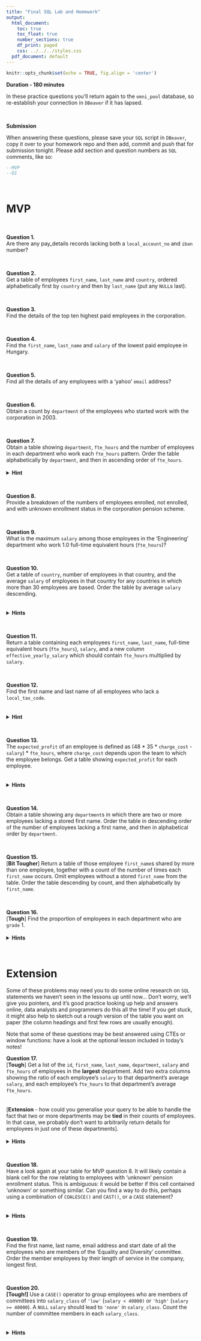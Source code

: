 ```yaml
---
title: "Final SQL Lab and Homework"
output:
  html_document:
    toc: true
    toc_float: true
    number_sections: true
    df_print: paged
    css: ../../../styles.css
  pdf_document: default
---
```


```r
knitr::opts_chunk$set(echo = TRUE, fig.align = 'center')
```
  
**Duration - 180 minutes**  
  
In these practice questions you'll return again to the `omni_pool` database, so re-establish your connection in `DBeaver` if it has lapsed.

<br>
<div class='emphasis'>
**Submission**

When answering these questions, please save your `SQL` script in `DBeaver`, copy it over to your homework repo and then add, commit and push that for submission tonight. Please add section and question numbers as `SQL` comments, like so:

```sql
--MVP
--Q1
```
</div>
<br>

# MVP

<br>

**Question 1.**\
Are there any pay_details records lacking both a `local_account_no` and `iban` number?


<br>

**Question 2.**\
Get a table of employees `first_name`, `last_name` and `country`, ordered alphabetically first by `country` and then by `last_name` (put any `NULL`s last).

<br>

**Question 3.**\
Find the details of the top ten highest paid employees in the corporation.

<br>

**Question 4.**\
Find the `first_name`, `last_name` and `salary` of the lowest paid employee in Hungary.

<br>

**Question 5.**\
Find all the details of any employees with a 'yahoo' `email` address?

<br>

**Question 6.**\
Obtain a count by `department` of the employees who started work with the corporation in 2003.  

<br>

**Question 7.**\
Obtain a table showing `department`, `fte_hours` and the number of employees in each department who work each `fte_hours` pattern. Order the table alphabetically by `department`, and then in ascending order of `fte_hours`. 
<br><br>
<details>
<summary>**Hint**</summary>
You need to `GROUP BY` two columns here.
</details>

<br>

**Question 8.**\
Provide a breakdown of the numbers of employees enrolled, not enrolled, and with unknown enrollment status in the corporation pension scheme.

<br>

**Question 9.**\
What is the maximum `salary` among those employees in the 'Engineering' department who work 1.0 full-time equivalent hours (`fte_hours`)?

<br>

**Question 10.**\
Get a table of `country`, number of employees in that country, and the average `salary` of employees in that country for any countries in which more than 30 employees are based. Order the table by average `salary` descending.  
<br><br>
<details>
<summary>**Hints**</summary>  
A `HAVING` clause is needed to filter using an aggregate function.
<br><br>
You can pass a column alias to `ORDER BY`.
</details>

<br>

**Question 11.**\
Return a table containing each employees `first_name`, `last_name`, full-time equivalent hours (`fte_hours`), `salary`, and a new column `effective_yearly_salary` which should contain `fte_hours` multiplied by `salary`.

<br>

**Question 12.**\
Find the first name and last name of all employees who lack a `local_tax_code`.  
<br><br>
<details>
<summary>**Hint**</summary>  
`local_tax_code` is a field in table `pay_details`, and `first_name` and `last_name` are fields in table employees, so this query requires some sort of `JOIN`!
</details>

<br>

**Question 13.**\
The `expected_profit` of an employee is defined as (48 * 35 * `charge_cost` - `salary`) * `fte_hours`, where `charge_cost` depends upon the team to which the employee belongs. Get a table showing `expected_profit` for each employee.  
<br><br>
<details>
<summary>**Hints**</summary> 
`charge_cost` is in `teams`, while `salary` and `fte_hours` are in `employees`, so a join will be necessary
<br><br>
You will need to change the type of `charge_cost` in order to perform the calculation
</details>

<br>

**Question 14.**\
Obtain a table showing any `department`s in which there are two or more employees lacking a stored first name. Order the table in descending order of the number of employees lacking a first name, and then in alphabetical order by `department`.

<br>

**Question 15.**\
[**Bit Tougher**] Return a table of those employee `first_name`s shared by more than one employee, together with a count of the number of times each `first_name` occurs. Omit employees without a stored `first_name` from the table. Order the table descending by count, and then alphabetically by `first_name`.

<br>

**Question 16.**\
[**Tough**] Find the proportion of employees in each department who are `grade` 1.
<br><br>
<details>
<summary>**Hints**</summary>
Think of the desired proportion for a given `department` as the number of employees in that department who are `grade` 1, divided by the total number of employees in that department.  
<br><br>
You can write an expression in a `SELECT` statement, e.g. `grade = 1`. This would result in `BOOLEAN` values.  
<br><br>
If you could convert `BOOLEAN` to `INTEGER` 1 and 0, you could sum them. The `CAST()` function lets you convert data types.  
<br><br>
In `SQL`, an `INTEGER` divided by an `INTEGER` yields an `INTEGER`. To get a `REAL` value, you need to convert the top, bottom or both sides of the division to `REAL`.  
</details>

<br>

# Extension

Some of these problems may need you to do some online research on `SQL` statements we haven't seen in the lessons up until now... Don't worry, we'll give you pointers, and it's good practice looking up help and answers online, data analysts and programmers do this all the time! If you get stuck, it might also help to sketch out a rough version of the table you want on paper (the column headings and first few rows are usually enough). 

Note that some of these questions may be best answered using CTEs or window functions: have a look at the optional lesson included in today's notes!

**Question 17.**\
[**Tough**] Get a list of the `id`, `first_name`, `last_name`, `department`, `salary` and `fte_hours` of employees in the **largest** department. Add two extra columns showing the ratio of each employee's `salary` to that department's average `salary`, and each employee's `fte_hours` to that department's average `fte_hours`.  
<br><br>
[**Extension** - how could you generalise your query to be able to handle the fact that two or more departments may be **tied** in their counts of employees. In that case, we probably don't want to arbitrarily return details for employees in just one of these departments].
<br><br>
<details>
<summary>**Hints**</summary> 
Writing a CTE to calculate the name, average `salary` and average `fte_hours` of the largest department is an efficient way to do this.
<br><br>
Another solution might involve combining a subquery with window functions.
</details>

<br>

**Question 18.**\
Have a look again at your table for MVP question 8. It will likely contain a blank cell for the row relating to employees with 'unknown' pension enrollment status. This is ambiguous: it would be better if this cell contained 'unknown' or something similar. Can you find a way to do this, perhaps using a combination of `COALESCE()` and `CAST()`, or a `CASE` statement?  
<br><br>
<details>
<summary>**Hints**</summary>
`COALESCE()` lets you substitute a chosen value for `NULL`s in a column, e.g. `COALESCE(text_column, 'unknown')` would substitute `'unknown'` for every `NULL` in `text_column`. The substituted value has to match the **data type** of the column otherwise `PostgreSQL` will return an error.
<br><br>
`CAST()` let's you change the data type of a column, e.g. `CAST(boolean_column AS VARCHAR)` will turn `TRUE` values in `boolean_column` into text `'true'`, `FALSE` to text `'false'`, and will leave `NULL`s as `NULL`
</details>

<br>

**Question 19.**\
Find the first name, last name, email address and start date of all the employees who are members of the 'Equality and Diversity' committee. Order the member employees by their length of service in the company, longest first.

<br>

**Question 20.**\
**[Tough!]** Use a `CASE()` operator to group employees who are members of committees into `salary_class` of `'low'` (`salary < 40000)` or `'high'` (`salary >= 40000`). A `NULL` `salary` should lead to `'none'` in `salary_class`. Count the number of committee members in each `salary_class`.  
<br><br>
<details>
<summary>**Hints**</summary>
You likely want to count `DISTINCT()` employees in each `salary_class`
<br><br>
You will need to `GROUP BY salary_class`
</details>

